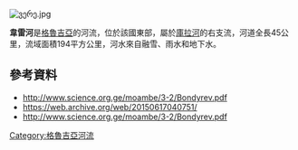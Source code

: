 [[Image:ვერე.jpg|right]]
{{Coord|41.7116|N|44.7893|E|display=title}}

'''韋雷河'''是[[格魯吉亞|格魯吉亞]]的河流，位於該國東部，屬於[[庫拉河|庫拉河]]的右支流，河道全長45公里，流域面積194平方公里，河水來自融雪、雨水和地下水。

==參考資料==
* http://www.science.org.ge/moambe/3-2/Bondyrev.pdf {{Wayback|url=http://www.science.org.ge/moambe/3-2/Bondyrev.pdf |date=20150617040751 }}
* https://web.archive.org/web/20150617040751/
* http://www.science.org.ge/moambe/3-2/Bondyrev.pdf {{Wayback|url=http://www.science.org.ge/moambe/3-2/Bondyrev.pdf |date=20150617040751 }}

{{Georgia-geo-stub}}
[[Category:格魯吉亞河流|Category:格魯吉亞河流]]